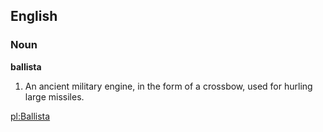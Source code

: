 ==English==

===Noun===

'''ballista'''

#An ancient military engine, in the form of a crossbow, used for hurling large missiles.

[[pl:Ballista]]